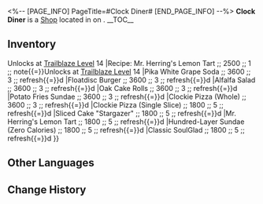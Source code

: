 <%-- [PAGE_INFO]
PageTitle=#Clock Diner#
[END_PAGE_INFO] --%>
{{Stub}}
{{Location Infobox
|title    = {{Icon/White|Icon Shop Materials.png}} Clock Diner
|image    = Shop Clock Diner.png
|type     = Shop
|world    = <!--to be added-->
|region   = 
|area     = <!--to be added-->
|subarea  = 
}}
{{Description|Chef's Recommendation:
Clockie Pizza
Classic SoulGlad
Dessert "Stargazer"
<s>Jay's talk show</s>}}
'''Clock Diner''' is a [[Shop]] located in <!--area--> on <!--world-->.
<!--
It is operated by [[<shopkeeper>]].
-->
__TOC__

==Inventory==
{{Shop|shop=Clock Diner|currency=Credit|refresh=1|note=1|total=1
|Recipe: Sliced Cake "Stargazer" ;; 2500 ;; 1 ;; note{{=}}Unlocks at [[Trailblaze Level]] 14
|Recipe: Mr. Herring's Lemon Tart ;; 2500 ;; 1 ;; note{{=}}Unlocks at [[Trailblaze Level]] 14
|Pika White Grape Soda ;; 3600 ;; 3 ;; refresh{{=}}d
|Floatdisc Burger ;; 3600 ;; 3 ;; refresh{{=}}d
|Alfalfa Salad ;; 3600 ;; 3 ;; refresh{{=}}d
|Oak Cake Rolls ;; 3600 ;; 3 ;; refresh{{=}}d
|Potato Fries Sundae ;; 3600 ;; 3 ;; refresh{{=}}d
|Clockie Pizza (Whole) ;; 3600 ;; 3 ;; refresh{{=}}d
|Clockie Pizza (Single Slice) ;; 1800 ;; 5 ;; refresh{{=}}d
|Sliced Cake "Stargazer" ;; 1800 ;; 5 ;; refresh{{=}}d
|Mr. Herring's Lemon Tart ;; 1800 ;; 5 ;; refresh{{=}}d
|Hundred-Layer Sundae (Zero Calories) ;; 1800 ;; 5 ;; refresh{{=}}d
|Classic SoulGlad ;; 1800 ;; 5 ;; refresh{{=}}d
}}
<!--
==Location==
{{Map Embed|<map name>|<marker id>}}
--><!--
==Achievements==
{{Achievements by Category Table|topic=Clock Diner}}
-->
==Other Languages==
{{Other Languages
|en   = Clock Diner
|zhs  = 钟表餐厅
|zht  = 鐘錶餐廳
|ja   = クロックレストラン
|ko   = 시계 식당
|es   = Restaurante Reloj
|fr   = Chez Chrono
|ru   = Ресторан «Часы»
|th   = ร้านอาหาร Clock Diner
|vi   = Nhà Hàng Đồng Hồ
|de   = Restaurant Clock
|id   = Clock Diner
|pt   = Lanchonete do Relógio
}}

==Change History==
{{Change History|2.0}}